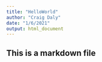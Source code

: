 ```yaml
---
title: "HelloWorld"
author: "Craig Daly"
date: "1/6/2021"
output: html_document
---
```


## This is a markdown file